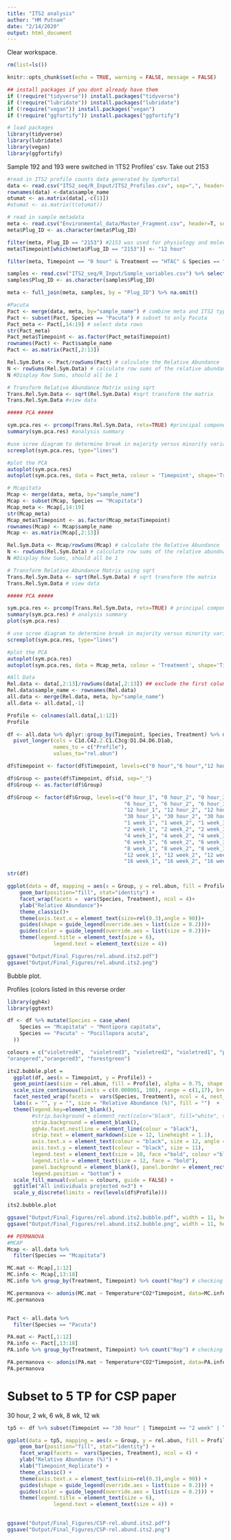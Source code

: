 ```yaml
---
title: "ITS2 analysis"
author: "HM Putnam"
date: "2/14/2020"
output: html_document
---
```


Clear workspace. 
```r
rm(list=ls()) 
```

```r
knitr::opts_chunk$set(echo = TRUE, warning = FALSE, message = FALSE)

## install packages if you dont already have them
if (!require("tidyverse")) install.packages("tidyverse")
if (!require("lubridate")) install.packages("lubridate")
if (!require("vegan")) install.packages("vegan")
if (!require("ggfortify")) install.packages("ggfortify")

# load packages
library(tidyverse)
library(lubridate)
library(vegan)
library(ggfortify)

```

Sample 192 and 193 were switched in 'ITS2 Profiles' csv. 
Take out 2153 

```r
#read in ITS2 profile counts data generated by SymPortal
data <- read.csv("ITS2_seq/R_Input/ITS2_Profiles.csv", sep=",", header=TRUE)
rownames(data) <-data$sample_name 
otumat <- as.matrix(data[,-c(1)])
#otumat <- as.matrix(t(otumat))

# read in sample metadata
meta <- read.csv("Environmental_data/Master_Fragment.csv", header=T, sep=",", na.string="NA") %>% select(Plug_ID, Species, Timepoint, Temperature, Treatment, CO2)
meta$Plug_ID <- as.character(meta$Plug_ID)

filter(meta, Plug_ID == "2153") #2153 was used for physiology and molecular so change master spreadsheet to say 12 hour not Day 1
meta$Timepoint[which(meta$Plug_ID == "2153")] <- "12 hour"

filter(meta, Timepoint == "0 hour" & Treatment == "HTAC" & Species == "Mcapitata")

samples <- read.csv("ITS2_seq/R_Input/Sample_variables.csv") %>% select(Plug_ID, sample) %>% dplyr::rename(sample_name = sample)
samples$Plug_ID <- as.character(samples$Plug_ID)

meta <- full_join(meta, samples, by = "Plug_ID") %>% na.omit()
```

```r
#Pacuta
Pact <- merge(data, meta, by="sample_name") # combine meta and ITS2 type profile data
Pact <- subset(Pact, Species == "Pacuta") # subset to only Pacuta 
Pact_meta <- Pact[,14:19] # select data rows 
str(Pact_meta)
Pact_meta$Timepoint <- as.factor(Pact_meta$Timepoint)
rownames(Pact) <- Pact$sample_name
Pact <- as.matrix(Pact[,2:13])

Rel.Sym.Data <- Pact/rowSums(Pact) # calculate the Relative Abundance
N <- rowSums(Rel.Sym.Data) # calculate row sums of the relative abundances, should sum to 1
N #Display Row Sums, should all be 1

# Transform Relative Abundance Matrix using sqrt
Trans.Rel.Sym.Data <- sqrt(Rel.Sym.Data) #sqrt transform the matrix
Trans.Rel.Sym.Data #view data

##### PCA #####

sym.pca.res <- prcomp(Trans.Rel.Sym.Data, retx=TRUE) #principal components analysis on sym data
summary(sym.pca.res) #analysis summary

#use scree diagram to determine break in majority versus minority variation explaination components
screeplot(sym.pca.res, type="lines")

#plot the PCA
autoplot(sym.pca.res)
autoplot(sym.pca.res, data = Pact_meta, colour = 'Timepoint', shape='Treatment')
```

```r
# Mcapitata
Mcap <- merge(data, meta, by="sample_name")
Mcap <- subset(Mcap, Species == "Mcapitata")
Mcap_meta <- Mcap[,14:19]
str(Mcap_meta)
Mcap_meta$Timepoint <- as.factor(Mcap_meta$Timepoint)
rownames(Mcap) <- Mcap$sample_name
Mcap <- as.matrix(Mcap[,2:13])

Rel.Sym.Data <- Mcap/rowSums(Mcap) # calculate the Relative Abundance
N <- rowSums(Rel.Sym.Data) # calculate row sums of the relative abundnaces, should sum to 1
N #Display Row Sums, should all be 1

# Transform Relative Abundance Matrix using sqrt
Trans.Rel.Sym.Data <- sqrt(Rel.Sym.Data) # sqrt transform the matrix
Trans.Rel.Sym.Data # view data

##### PCA #####

sym.pca.res <- prcomp(Trans.Rel.Sym.Data, retx=TRUE) # principal components analysis on sym data
summary(sym.pca.res) # analysis summary
plot(sym.pca.res)

# use scree diagram to determine break in majority versus minority variation explaination components
screeplot(sym.pca.res, type="lines")

#plot the PCA
autoplot(sym.pca.res)
autoplot(sym.pca.res, data = Mcap_meta, colour = 'Treatment', shape='Timepoint')
```

```r
#All Data
Rel.data <- data[,2:13]/rowSums(data[,2:13]) ## exclude the first column because it is not an integer 
Rel.data$sample_name <- rownames(Rel.data)
all.data <- merge(Rel.data, meta, by="sample_name")
all.data <- all.data[,-1]

Profile <- colnames(all.data[,1:12])
Profile 

df <- all.data %>% dplyr::group_by(Timepoint, Species, Treatment) %>% mutate(id = row_number()) %>%
  pivot_longer(cols = C1d.C42.2.C1.C3cg:D1.D4.D6.D1ab,
               names_to = c("Profile"),
               values_to="rel.abun")

df$Timepoint <- factor(df$Timepoint, levels=c("0 hour","6 hour","12 hour","30 hour","1 week","2 week","4 week", "6 week", "8 week", "12 week", "16 week"))

df$Group <- paste(df$Timepoint, df$id, sep="_")
df$Group <- as.factor(df$Group)

df$Group <- factor(df$Group, levels=c("0 hour_1", "0 hour_2", "0 hour_3",
                                      "6 hour_1", "6 hour_2", "6 hour_3",
                                      "12 hour_1", "12 hour_2", "12 hour_3", "12 hour_4",
                                      "30 hour_1", "30 hour_2", "30 hour_3",
                                      "1 week_1", "1 week_2", "1 week_3",
                                      "2 week_1", "2 week_2", "2 week_3",
                                      "4 week_1", "4 week_2", "4 week_3", 
                                      "6 week_1", "6 week_2", "6 week_3", 
                                      "8 week_1", "8 week_2", "8 week_3", 
                                      "12 week_1", "12 week_2", "12 week_3", 
                                      "16 week_1", "16 week_2", "16 week_3"))

str(df)

ggplot(data = df, mapping = aes(x = Group, y = rel.abun, fill = Profile)) +
    geom_bar(position="fill", stat="identity") +
    facet_wrap(facets =  vars(Species, Treatment), ncol = 4)+
    ylab("Relative Abundance")+
    theme_classic()+
    theme(axis.text.x = element_text(size=rel(0.3),angle = 90))+
    guides(shape = guide_legend(override.aes = list(size = 0.2)))+
    guides(color = guide_legend(override.aes = list(size = 0.2)))+
    theme(legend.title = element_text(size = 6), 
               legend.text = element_text(size = 4))

ggsave("Output/Final_Figures/rel.abund.its2.pdf")
ggsave("Output/Final_Figures/rel.abund.its2.png")

```

Bubble plot.

Profiles (colors listed in this reverse order

```r
library(ggh4x)
library(ggtext)

df <- df %>% mutate(Species = case_when(
    Species == "Mcapitata" ~ "Montipora capitata",
    Species == "Pacuta" ~ "Pocillopora acuta",
  ))

colours = c("violetred4",  "violetred3", "violetred2", "violetred1", "palevioletred1", "lightpink1", "lightsalmon", "sienna1", "tomato",
"orangered","orangered3", "forestgreen")

its2.bubble.plot = 
  ggplot(df, aes(x = Timepoint, y = Profile)) + 
  geom_point(aes(size = rel.abun, fill = Profile), alpha = 0.75, shape = 21) + 
  scale_size_continuous(limits = c(0.000001, 100), range = c(1,17), breaks = c(1,25,50,100)) + 
  facet_nested_wrap(facets =  vars(Species, Treatment), ncol = 4, nest_line = TRUE) + 
  labs(x = "", y = "", size = "Relative Abundance (%)", fill = "")  + 
  theme(legend.key=element_blank(), 
        #strip.background = element_rect(color="black", fill="white", size=0.5, linetype="solid"),
        strip.background = element_blank(),
        ggh4x.facet.nestline = element_line(colour = "black"),
        strip.text = element_markdown(size = 12, lineheight = 1.1),
        axis.text.x = element_text(colour = "black", size = 12, angle = 90, vjust = 0.3, hjust = 1), 
        axis.text.y = element_text(colour = "black", size = 11), 
        legend.text = element_text(size = 10, face ="bold", colour ="black"), 
        legend.title = element_text(size = 12, face = "bold"), 
        panel.background = element_blank(), panel.border = element_rect(colour = "black", fill = NA, size = 0.5), 
        legend.position = "bottom") +  
  scale_fill_manual(values = colours, guide = FALSE) + 
  ggtitle("All individuals projected n=3") + 
  scale_y_discrete(limits = rev(levels(df$Profile))) 

its2.bubble.plot

ggsave("Output/Final_Figures/rel.abund.its2.bubble.pdf", width = 11, height = 8, units = c("in"))
ggsave("Output/Final_Figures/rel.abund.its2.bubble.png", width = 11, height = 8, units = c("in"))
```



```r
## PERMANOVA
#MCAP
Mcap <- all.data %>%
  filter(Species == "Mcapitata")

MC.mat <- Mcap[,1:12]
MC.info <- Mcap[,13:18] 
MC.info %>% group_by(Treatment, Timepoint) %>% count("Rep") # checking sample sizes; should all be 3

MC.permanova <- adonis(MC.mat ~ Temperature*CO2*Timepoint, data=MC.info, method = "bray", permutations=999)
MC.permanova


Pact <- all.data %>%
  filter(Species == "Pacuta")

PA.mat <- Pact[,1:12]
PA.info <- Pact[,13:18]
PA.info %>% group_by(Treatment, Timepoint) %>% count("Rep") # checking sample sizes; should all be 3 except for TP11 HTHC

PA.permanova <- adonis(PA.mat ~ Temperature*CO2*Timepoint, data=PA.info, method = "bray", permutations=999)
PA.permanova

```


# Subset to 5 TP for CSP paper 

30 hour, 2 wk, 6 wk, 8 wk, 12 wk

```r
tp5 <- df %>% subset(Timepoint == "30 hour" | Timepoint == "2 week" | Timepoint == "6 week" | Timepoint == "8 week" | Timepoint == "12 week")

ggplot(data = tp5, mapping = aes(x = Group, y = rel.abun, fill = Profile)) +
    geom_bar(position="fill", stat="identity") +
    facet_wrap(facets =  vars(Species, Treatment), ncol = 4) +
    ylab("Relative Abundance (%)") +
    xlab("Timepoint_Replicate") +
    theme_classic() +
    theme(axis.text.x = element_text(size=rel(0.3),angle = 90)) +
    guides(shape = guide_legend(override.aes = list(size = 0.2))) +
    guides(color = guide_legend(override.aes = list(size = 0.2))) +
    theme(legend.title = element_text(size = 6), 
               legend.text = element_text(size = 4)) +
    

ggsave("Output/Final_Figures/CSP-rel.abund.its2.pdf")
ggsave("Output/Final_Figures/CSP-rel.abund.its2.png")
```

